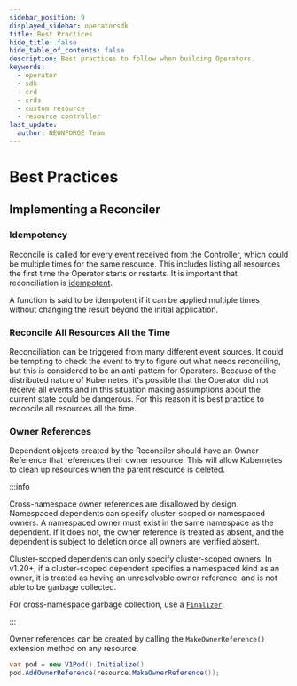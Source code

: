 ```yaml
---
sidebar_position: 9
displayed_sidebar: operatorsdk
title: Best Practices
hide_title: false
hide_table_of_contents: false
description: Best practices to follow when building Operators.
keywords:
  - operator
  - sdk
  - crd
  - crds
  - custom resource
  - resource controller
last_update:
  author: NEONFORGE Team
---
```



# Best Practices

## Implementing a Reconciler

### Idempotency

Reconcile is called for every event received from the Controller, which could be
multiple times for the same resource. This includes listing all resources the
first time the Operator starts or restarts. It is important that reconciliation
is [idempotent](https://en.wikipedia.org/wiki/Idempotence).

A function is said to be idempotent if it can be applied multiple times without
changing the result beyond the initial application.

### Reconcile All Resources All the Time

Reconciliation can be triggered from many different event sources. It could be
tempting to check the event to try to figure out what needs reconciling, but
this is considered to be an anti-pattern for Operators. Because of the
distributed nature of Kubernetes, it's possible that the Operator did not
receive all events and in this situation making assumptions about the current
state could be dangerous. For this reason it is best practice to reconcile all
resources all the time.

### Owner References

Dependent objects created by the Reconciler should have an Owner Reference that
references their owner resource. This will allow Kubernetes to clean up
resources when the parent resource is deleted.

:::info

Cross-namespace owner references are disallowed by design. Namespaced dependents
can specify cluster-scoped or namespaced owners. A namespaced owner must exist
in the same namespace as the dependent. If it does not, the owner reference is
treated as absent, and the dependent is subject to deletion once all owners are
verified absent.

Cluster-scoped dependents can only specify cluster-scoped owners. In v1.20+, if
a cluster-scoped dependent specifies a namespaced kind as an owner, it is
treated as having an unresolvable owner reference, and is not able to be garbage
collected.

For cross-namespace garbage collection, use a [`Finalizer`](./finalizers).

:::

Owner references can be created by calling the `MakeOwnerReference()` extension
method on any resource.

```csharp
var pod = new V1Pod().Initialize()
pod.AddOwnerReference(resource.MakeOwnerReference());
```
